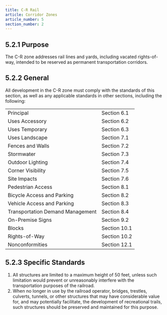 ```yaml
---
title: C-R Rail
article: Corridor Zones
article_number: 5
section_number: 2
---
```


## 5.2.1 Purpose

The C-R zone addresses rail lines and yards, including vacated rights-of-way, intended to be reserved as permanent transportation corridors.

## 5.2.2 General

All development in the C-R zone must comply with the standards of this section, as well as any applicable standards in other sections, including the following:

|                                  |              |
| -------------------------------- | ------------ |
| Principal                        | Section 6.1  |
| Uses Accessory                   | Section 6.2  |
| Uses Temporary                   | Section 6.3  |
| Uses Landscape                   | Section 7.1  |
| Fences and Walls                 | Section 7.2  |
| Stormwater                       | Section 7.3  |
| Outdoor Lighting                 | Section 7.4  |
| Corner Visibility                | Section 7.5  |
| Site Impacts                     | Section 7.6  |
| Pedestrian Access                | Section 8.1  |
| Bicycle Access and Parking       | Section 8.2  |
| Vehicle Access and Parking       | Section 8.3  |
| Transportation Demand Management | Section 8.4  |
| On-Premise Signs                 | Section 9.2  |
| Blocks                           | Section 10.1 |
| Rights-of-Way                    | Section 10.2 |
| Nonconformities                  | Section 12.1 |

## 5.2.3 Specific Standards

1. All structures are limited to a maximum height of 50 feet, unless such limitation would prevent or unreasonably interfere with the transportation purposes of the railroad.
2. When no longer in use by the railroad operator, bridges, trestles, culverts, tunnels, or other structures that may have considerable value for, and may potentially facilitate, the development of recreational trails, such structures should be preserved and maintained for this purpose.
